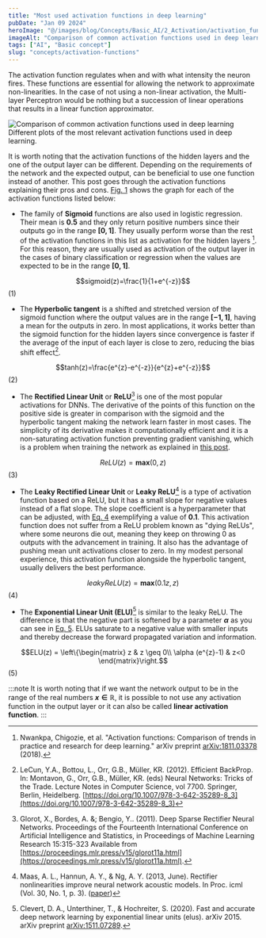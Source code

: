 ```yaml
---
title: "Most used activation functions in deep learning"
pubDate: "Jan 09 2024"
heroImage: "@/images/blog/Concepts/Basic_AI/2_Activation/activation_functions.png"
imageAlt: "Comparison of common activation functions used in deep learning"
tags: ["AI", "Basic concept"]
slug: "concepts/activation-functions"
---
```



The activation function regulates when and with what intensity the neuron fires. 
These functions are essential for allowing the network to approximate non-linearities.
In the case of not using a non-linear activation, the Multi-layer Perceptron would be nothing but a succession of linear operations that results in a linear function approximator.


<Image src={activationFunctions} alt="Comparison of common activation functions used in deep learning" />
<Caption number="1"> Different plots of the most relevant activation functions used in deep learning. </Caption>


It is worth noting that the activation functions of the hidden layers and the one of the output layer can be different. 
Depending on the requirements of the network and the expected output, can be beneficial to use one function instead of another.
This post goes through the activation functions explaining their pros and cons.
[Fig. 1](#fig-1) shows the graph for each of the activation functions listed below:

* The family of **Sigmoid** functions are also used in logistic regression.
Their mean is **$0.5$** and they only return positive numbers since their outputs go in the range **$[0, 1]$**. 
They usually perform worse than the rest of the activation functions in this list as activation for the hidden layers [^1].
For this reason, they are usually used as activation of the output layer in the cases of binary classification or regression when the values are expected to be in the range **$[0, 1]$**.

$$sigmoid(z)=\frac{1}{1+e^{-z}}$$  <span id="eq-1">(1)</span>

* The **Hyperbolic tangent** is a shifted and stretched version of the sigmoid function where the output values are in the range **$[-1, 1]$**, having a mean for the outputs in zero.
In most applications, it works better than the sigmoid function for the hidden layers since convergence is faster if the average of the input of each layer is close to zero, reducing the bias shift effect[^2]. 

$$tanh(z)=\frac{e^{z}-e^{-z}}{e^{z}+e^{-z}}$$ <span id="eq-2">(2)</span>

* The **Rectified Linear Unit** or **ReLU**[^3] is one of the most popular activations for DNNs.
The derivative of the points of this function on the positive side is greater in comparison with the sigmoid and the hyperbolic tangent making the network learn faster in most cases.
The simplicity of its derivative makes it computationally efficient and it is a non-saturating activation function preventing gradient vanishing, which is a problem when training the network as explained in [this post](/blog/learning).

$$ReLU(z) = \pmb{max}(0, z)$$ <span id="eq-3">(3)</span>


* The **Leaky Rectified Linear Unit** or **Leaky ReLU**[^4] is a type of activation function based on a ReLU, but it has a small slope for negative values instead of a flat slope.
The slope coefficient is a hyperparameter that can be adjusted, with [Eq. 4](#eq-4) exemplifying a value of **$0.1$**. 
This activation function does not suffer from a ReLU problem known as "dying ReLUs", where some neurons die out, meaning they keep on throwing 0 as outputs with the advancement in training.
It also has the advantage of pushing mean unit activations closer to zero.
In my modest personal experience, this activation function alongside the hyperbolic tangent, usually delivers the best performance.

$$leakyReLU(z) = \pmb{max}(0.1z,z)$$ <span id="eq-4">(4)</span>

* The **Exponential Linear Unit (ELU)**[^5] is similar to the leaky ReLU. 
The difference is that the negative part is softened by a parameter **$\alpha$** as you can see in [Eq. 5](#eq-5).
ELUs saturate to a negative value with smaller inputs and thereby decrease the forward propagated variation and information.

$$ELU(z) = \left\{\begin{matrix} z & z \geq 0\\ \alpha (e^{z}-1) & z<0 \end{matrix}\right.$$ <span id="eq-5">(5)</span>

:::note
It is worth noting that if we want the network output to be in the range of the real numbers **$x\in\mathbb{R}$**, it is possible to not use any activation function in the output layer or it can also be called **linear activation function**.
:::


[^1]: Nwankpa, Chigozie, et al. "Activation functions: Comparison of trends in practice and research for deep learning." arXiv preprint [arXiv:1811.03378](https://arxiv.org/pdf/1811.03378) (2018).

[^2]: LeCun, Y.A., Bottou, L., Orr, G.B., Müller, KR. (2012). Efficient BackProp. In: Montavon, G., Orr, G.B., Müller, KR. (eds) Neural Networks: Tricks of the Trade. Lecture Notes in Computer Science, vol 7700. Springer, Berlin, Heidelberg. [https://doi.org/10.1007/978-3-642-35289-8_3](https://doi.org/10.1007/978-3-642-35289-8_3)

[^3]: Glorot, X., Bordes, A. &; Bengio, Y.. (2011). Deep Sparse Rectifier Neural Networks. Proceedings of the Fourteenth International Conference on Artificial Intelligence and Statistics, in Proceedings of Machine Learning Research 15:315-323 Available from [https://proceedings.mlr.press/v15/glorot11a.html](https://proceedings.mlr.press/v15/glorot11a.html).

[^4]: Maas, A. L., Hannun, A. Y., & Ng, A. Y. (2013, June). Rectifier nonlinearities improve neural network acoustic models. In Proc. icml (Vol. 30, No. 1, p. 3). ([paper](http://robotics.stanford.edu/~amaas/papers/relu_hybrid_icml2013_final.pdf))

[^5]: Clevert, D. A., Unterthiner, T., & Hochreiter, S. (2020). Fast and accurate deep network learning by exponential linear units (elus). arXiv 2015. arXiv preprint [arXiv:1511.07289](https://arxiv.org/abs/1511.07289).